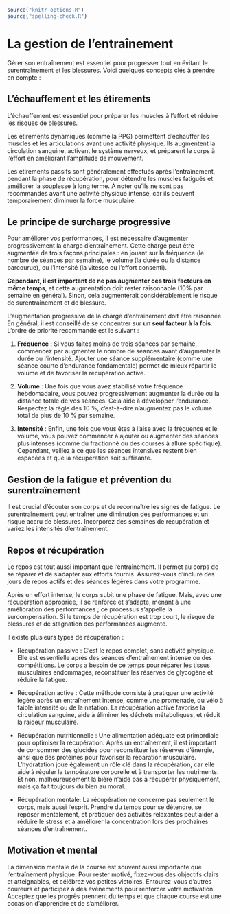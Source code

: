 ```r
source("knitr-options.R")
source("spelling-check.R")
```

# La gestion de l'entraînement {-}

Gérer son entraînement est essentiel pour progresser tout en évitant le surentraînement et les blessures.
Voici quelques concepts clés à prendre en compte :

## L'échauffement et les étirements {-}

L'échauffement est essentiel pour préparer les muscles à l'effort et réduire les risques de blessures.

Les étirements dynamiques (comme la PPG) permettent d'échauffer les muscles et les articulations avant une activité physique. Ils augmentent la circulation sanguine, activent le système nerveux, et préparent le corps à l'effort en améliorant l'amplitude de mouvement.

Les étirements passifs sont généralement effectués après l'entraînement, pendant la phase de récupération, pour détendre les muscles fatigués et améliorer la souplesse à long terme. À noter qu'ils ne sont pas recommandés avant une activité physique intense, car ils peuvent temporairement diminuer la force musculaire.

## Le principe de surcharge progressive {-}

Pour améliorer vos performances, il est nécessaire d'augmenter progressivement la charge d'entraînement.
Cette charge peut être augmentée de trois façons principales : en jouant sur la fréquence (le nombre de séances par semaine),
le volume (la durée ou la distance parcourue), ou l'intensité (la vitesse ou l'effort consenti).

**Cependant, il est important de ne pas augmenter ces trois facteurs en même temps**, et cette augmentation doit rester raisonnable (10% par semaine en général).
Sinon, cela augmenterait considérablement le risque de surentraînement et de blessure.

L'augmentation progressive de la charge d'entraînement doit être raisonnée.
En général, il est conseillé de se concentrer sur **un seul facteur à la fois**.
L'ordre de priorité recommandé est le suivant :

1. **Fréquence** : Si vous faites moins de trois séances par semaine, commencez par augmenter le nombre de séances
avant d'augmenter la durée ou l'intensité. Ajouter une séance supplémentaire (comme une séance courte d'endurance fondamentale) permet de mieux répartir le volume et de favoriser la récupération active.

2. **Volume** : Une fois que vous avez stabilisé votre fréquence hebdomadaire, vous pouvez progressivement augmenter
la durée ou la distance totale de vos séances. Cela aide à développer l'endurance. Respectez la règle des 10 %,
c'est-à-dire n'augmentez pas le volume total de plus de 10 % par semaine.

3. **Intensité** : Enfin, une fois que vous êtes à l'aise avec la fréquence et le volume, vous pouvez commencer
à ajouter ou augmenter des séances plus intenses (comme du fractionné ou des courses à allure spécifique).
Cependant, veillez à ce que les séances intensives restent bien espacées et que la récupération soit suffisante.


## Gestion de la fatigue et prévention du surentraînement {-}

Il est crucial d'écouter son corps et de reconnaître les signes de fatigue.
Le surentraînement peut entraîner une diminution des performances et un risque accru de blessures.
Incorporez des semaines de récupération et variez les intensités d'entraînement.

## Repos et récupération {-}

Le repos est tout aussi important que l'entraînement.
Il permet au corps de se réparer et de s'adapter aux efforts fournis.
Assurez-vous d'inclure des jours de repos actifs et des séances légères dans votre programme.

Après un effort intense, le corps subit une phase de fatigue. 
Mais, avec une récupération appropriée, il se renforce et s'adapte, menant à une amélioration des performances ; ce processus s'appelle la surcompensation.
Si le temps de récupération est trop court, le risque de blessures et de stagnation des performances augmente.

Il existe plusieurs types de récupération :

- Récupération passive : C'est le repos complet, sans activité physique.
Elle est essentielle après des séances d'entraînement intense ou des compétitions.
Le corps a besoin de ce temps pour réparer les tissus musculaires endommagés,
reconstituer les réserves de glycogène et réduire la fatigue.

- Récupération active : Cette méthode consiste à pratiquer une activité légère après un entraînement intense,
comme une promenade, du vélo à faible intensité ou de la natation.
La récupération active favorise la circulation sanguine,
aide à éliminer les déchets métaboliques, et réduit la raideur musculaire.

- Récupération nutritionnelle : Une alimentation adéquate est primordiale pour optimiser la récupération.
Après un entraînement, il est important de consommer des glucides pour reconstituer les réserves d'énergie,
ainsi que des protéines pour favoriser la réparation musculaire.
L'hydratation joue également un rôle clé dans la récupération,
car elle aide à réguler la température corporelle et à transporter les nutriments.
Et non, malheureusement la bière n'aide pas à récupérer physiquement, mais ça fait toujours du bien au moral.

- Récupération mentale: La récupération ne concerne pas seulement le corps, mais aussi l'esprit.
Prendre du temps pour se détendre, se reposer mentalement,
et pratiquer des activités relaxantes peut aider à réduire le stress
et à améliorer la concentration lors des prochaines séances d'entraînement.


## Motivation et mental {-}

La dimension mentale de la course est souvent aussi importante que l'entraînement physique.
Pour rester motivé, fixez-vous des objectifs clairs et atteignables, et célébrez vos petites victoires.
Entourez-vous d'autres coureurs et participez à des évènements pour renforcer votre motivation.
Acceptez que les progrès prennent du temps et que chaque course est une occasion d'apprendre et de s'améliorer.
